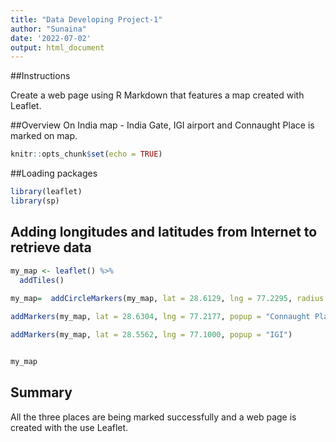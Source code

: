 ---
title: "Data Developing Project-1"
author: "Sunaina"
date: '2022-07-02'
output: html_document
---
##Instructions

Create a web page using R Markdown that features a map created with Leaflet.

##Overview
 On India map - India Gate, IGI airport and Connaught Place is marked on map.
 
```{r setup, include=FALSE}
knitr::opts_chunk$set(echo = TRUE)
```
##Loading packages
```{r,echo=TRUE}
library(leaflet)
library(sp)
```
## Adding longitudes and latitudes from Internet to retrieve data
```{r, echo=TRUE}

my_map <- leaflet() %>%
  addTiles()
  
my_map=  addCircleMarkers(my_map, lat = 28.6129, lng = 77.2295, radius = 20, color = "#FF4500", weight = 3, popup = "India Gate") %>%

addMarkers(my_map, lat = 28.6304, lng = 77.2177, popup = "Connaught Place") %>%

addMarkers(my_map, lat = 28.5562, lng = 77.1000, popup = "IGI")


my_map
```
## Summary
All the three  places are being marked successfully and a web page is created with the use Leaflet.
